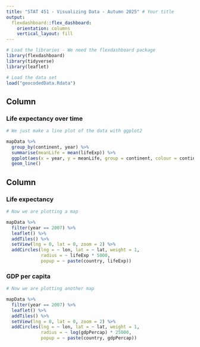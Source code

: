 ```yaml
---
title: "STAT 451 - Visualizing Data - Autumn 2025" # Your title
output: 
  flexdashboard::flex_dashboard:
    orientation: columns
    vertical_layout: fill
---
```


```r
# Load the libraries - We need the flexdashboard package
library(flexdashboard)
library(tidyverse)
library(leaflet)

# Load the data set
load("geocodedData.Rdata")
```

<!-- Create a first column on the left part of the dashboard -->

Column {data-width=650}
-----------------------------------------------------------------------

<!-- This is the title of the column -->

### Life expectancy over time

<!-- R code to create what will be displayed in the column -->

```r

# We just make a line plot of the data with ggplot2

mapData %>%
  group_by(continent, year) %>%
  summarise(meanLife = mean(lifeExp)) %>%
  ggplot(aes(x = year, y = meanLife, group = continent, colour = continent)) +
  geom_line()

```

<!-- Create a second column on the right of the first column -->

Column {data-width=350}
-----------------------------------------------------------------------

<!-- We can have several rows: each one has a title and a content defined by
     the R Markdown header and the R code block -->

<!-- This is the title of the first row -->

### Life expectancy

<!-- R code to create what will be displayed in the row -->

```r

# Now we are plotting a map

mapData %>%
  filter(year == 2007) %>%
  leaflet() %>%
  addTiles() %>%
  setView(lng = 0, lat = 0, zoom = 2) %>%
  addCircles(lng = ~ lon, lat = ~ lat, weight = 1,
             radius = ~ lifeExp * 5000, 
             popup = ~ paste(country, lifeExp))

```

<!-- This is the title of the second row -->

### GDP per capita

<!-- R code to create what will be displayed in the row -->

```r

# Now we are plotting another map

mapData %>%
  filter(year == 2007) %>%
  leaflet() %>%
  addTiles() %>%
  setView(lng = 0, lat = 0, zoom = 2) %>%
  addCircles(lng = ~ lon, lat = ~ lat, weight = 1,
             radius = ~ log(gdpPercap) * 25000, 
             popup = ~ paste(country, gdpPercap))

```
